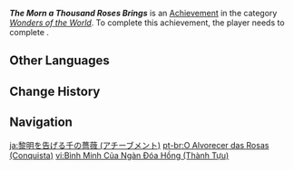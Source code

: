 {{Achievement Infobox
|title        = The Morn a Thousand Roses Brings
|id           = 84074
|order id     = 5053
|category     = Wonders of the World
|description  = Complete "[[The Morn a Thousand Roses Brings]]."
|requirements = Complete ''[[The End of the Sabzeruz Festival]].''
|primogems    = 10
|tracking     = 
|quest        = The Morn a Thousand Roses Brings
|hidden       = 1
|type         = Quest
}}
'''''The Morn a Thousand Roses Brings''''' is an [[Achievement]] in the category ''[[Wonders of the World]]''. To complete this achievement, the player needs to complete {{Quest|The End of the Sabzeruz Festival}}.
<!--
==Gameplay Notes==

==Trivia==

==Video Guides==
{{EVT
|video1   = 
|caption1 = 
}}
-->
==Other Languages==
{{Other Languages|Transclude=The Morn a Thousand Roses Brings}}

==Change History==
{{Change History|3.0}}
<!--
==References==
{{Reflist}}
-->
==Navigation==
{{Achievement Navbox}}

[[ja:黎明を告げる千の薔薇 (アチーブメント)]]
[[pt-br:O Alvorecer das Rosas (Conquista)]]
[[vi:Bình Minh Của Ngàn Đóa Hồng (Thành Tựu)]]